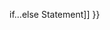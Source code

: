 {{Page_Title}}
{{Flags}}
{{Summary_Section|Returns one of two expressions depending on a condition.

}}
{{JS_Syntax|Formats={{JS_Syntax_Format
|Format= test ? expression1 : expression2}}
|Values={{JS_Syntax_Parameter
|Name=test
|Required=
|Description=Any Boolean expression.}}{{JS_Syntax_Parameter
|Name=expression1
|Required=
|Description=An expression returned if test is true. May be a comma expression.}}{{JS_Syntax_Parameter
|Name=expression2
|Required=
|Description=An expression returned if test is false. More than one expression may be a linked by a comma expression.}}
}}
{{Remarks_Section
|Remarks=The ?: operator can be used as a shortcut for an if...else statement. It is typically used as part of a larger expression where an if...else statement would be awkward. For example:

 var now = new Date();
 var greeting = "Good" + ((now.getHours() &gt; 17) ? " evening." : " day.");
The example creates a string containing "Good evening." if it is after 6pm. The equivalent code using an if...else statement would look as follows:

 var now = new Date();
 var greeting = "Good";
 if (now.getHours() &gt; 17)
    greeting += " evening.";
 else
    greeting += " day.";
}}
{{See_Also_Section
|Manual_links=* [[javascript/statements/if else{{!}}if...else Statement]]
}}
{{Topics | JS Basic}}

{{External_Attribution
|Is_CC-BY-SA=No
|Sources=MSDN
|MDN_link=
|MSDN_link=http://msdn.microsoft.com/en-us/library/ie/be21c7hw(v=vs.94).aspx
|HTML5Rocks_link=
}}

